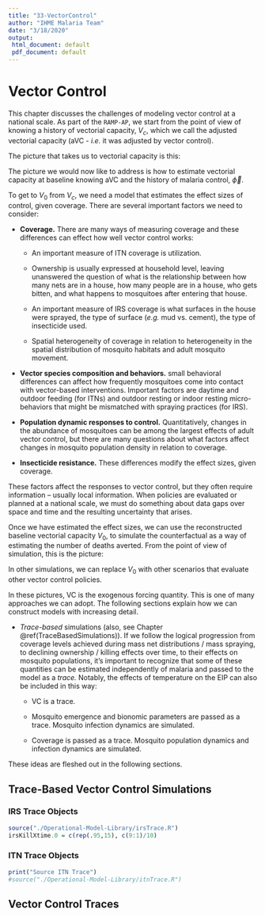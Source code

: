 ```yaml
---
title: "33-VectorControl"
author: "IHME Malaria Team"
date: "3/18/2020"
output:
 html_document: default
 pdf_document: default
---
```


# Vector Control

This chapter discusses the challenges of modeling vector control at a national scale. As part of the `RAMP-AP`, we start from the point of view of knowing a history of vectorial capacity, $V_c$, which we call the adjusted vectorial capacity (aVC - *i.e.* it was adjusted by vector control). 

The picture that takes us to vectorial capacity is this: 

\begin{equation} \boxed{
\begin{array}{rcccccc}
&& \alpha & \rightarrow & E \\ 
x & \nearrow \atop \searrow & &&\downarrow \\
&& \kappa & \rightarrow & V_c\\ 
\end{array}} 
\end{equation}

The picture we would now like to address is how to estimate vectorial capacity at baseline knowing aVC and the history of malaria control, $\vec \phi$. 

\begin{equation} \boxed{
\begin{array}{rcccc}
V_c& \rightarrow& V_0 & \leftarrow & \vec \phi \\ 
\end{array}} 
\end{equation}

To get to $V_0$ from $V_c$, we need a model that estimates the effect sizes of control, given coverage. There are several important factors we need to consider: 

+ **Coverage.** There are many ways of measuring coverage and these differences can effect how well vector control works:

    - An important measure of ITN coverage is utilization. 
    
    - Ownership is usually expressed at household level, leaving unanswered the question of what is the relationship between how many nets are in a house, how many people are in a house, who gets bitten, and what happens to mosquitoes after entering that house.
    
    - An important measure of IRS coverage is what surfaces in the house were sprayed, the type of surface (*e.g.* mud vs. cement), the type of insecticide used.
    
     - Spatial heterogeneity of coverage in relation to heterogeneity in the spatial distribution of mosquito habitats and adult mosquito movement.

+ **Vector species composition and behaviors.** small behavioral differences can affect how frequently mosquitoes come into contact with vector-based interventions. Important factors are daytime and outdoor feeding (for ITNs) and outdoor resting or indoor resting micro-behaviors that might be mismatched with spraying practices (for IRS). 

+ **Population dynamic responses to control.** Quantitatively, changes in the abundance of mosquitoes can be among the largest effects of adult vector control, but there are many questions about what factors affect changes in mosquito population density in relation to coverage. 

+ **Insecticide resistance.** These differences modify the effect sizes, given coverage.  

These factors affect the responses to vector control, but they often require information -- usually local information. When policies are evaluated or planned at a national scale, we must do something about data gaps over space and time and the resulting uncertainty that arises.

Once we have estimated the effect sizes, we can use the reconstructed baseline vectorial capacity $V_0$, to simulate the counterfactual as a way of estimating the number of deaths averted. From the point of view of simulation, this is the picture: 

\begin{equation} \boxed{
\begin{array}{rcccccc}
V_0 &\rightarrow& E & \rightarrow & \alpha \\ 
 && \uparrow &&\downarrow \\
&& \kappa & \leftarrow & x\\ 
\end{array}} 
\end{equation}

In other simulations, we can replace $V_0$ with other scenarios that evaluate other vector control policies. 

In these pictures, VC is the exogenous forcing quantity. This is one of many approaches we can adopt. The following sections explain how we can construct models with increasing detail. 

+ *Trace-based* simulations (also, see Chapter \@ref(TraceBasedSimulations)). If we follow the logical progression from coverage levels achieved during mass net distributions / mass spraying, to declining ownership / killing effects over time, to their effects on mosquito populations, it's important to recognize that some of these quantities can be estimated independently of malaria and passed to the model as a *trace.*  Notably, the effects of temperature on the EIP can also be included in this way:

    - VC is a trace.
    
    - Mosquito emergence and bionomic parameters are passed as a trace. Mosquito infection dynamics are simulated. 

    - Coverage is passed as a trace. Mosquito population dynamics and infection dynamics are simulated.

These ideas are fleshed out in the following sections. 

## Trace-Based Vector Control Simulations


### IRS Trace Objects

```r
source("./Operational-Model-Library/irsTrace.R")
irsKillXtime.0 = c(rep(.95,15), c(9:1)/10)
```

### ITN Trace Objects

```r
print("Source ITN Trace")
#source("./Operational-Model-Library/itnTrace.R")
```


## Vector Control Traces


